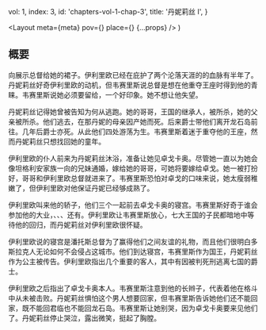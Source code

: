 
  vol: 1,
  index: 3,
  id: 'chapters-vol-1-chap-3',
  title: '丹妮莉丝 I',
}

  <Layout
    meta={meta}
    pov={<WikiLink name="丹妮莉丝·坦格利安" />}
    place={<WikiLink name="潘托斯" />}
    {...props}
  />
)

## 概要

<WikiLink name="韦赛里斯·坦格利安" />向<WikiLink name="丹妮莉丝" />展示<WikiLink name="伊利里欧·摩帕提斯" />总督给她的裙子。伊利里欧已经在<WikiLink name="自由贸易城邦" /><WikiLink name="潘托斯" />庇护了两个沦落天涯的<WikiLink name="坦格利安家族" />的血脉有半年了。丹妮莉丝好奇伊利里欧的动机，但韦赛里斯说总督是想在他重夺王座时得到他的青睐。韦赛里斯说她必须要留给<WikiLink name="多斯拉克人" />，<WikiLink name="卓戈卡奥" />一个好印象。她不想让他失望。

丹妮莉丝记得她曾被告知为何从<WikiLink name="七大王国" />逃跑。她的哥哥，王国的继承人，<WikiLink name="雷加·坦格利安" />被<WikiLink name="劳勃·拜拉席恩" />所杀，她的父亲<WikiLink name="疯王伊里斯" linkName="伊里斯·坦格利安二世" />被<WikiLink name="弑君者" linkName="詹姆·兰尼斯特" />所杀。他们逃去<WikiLink name="龙石岛" />，在那丹妮的母亲因产她而死。后来<WikiLink name="威廉·戴利" />爵士带他们离开龙石岛前往<WikiLink name="布拉佛斯" />。几年后爵士亦死。从此他们四处游荡为生。韦赛里斯着迷于重夺他的王座，然而丹妮莉丝只想找回她的童年。

<Illustration
  width="40vw"
  src="https://awoiaf.westeros.org/images/2/21/The_mad_king_twoiaf_art.png"
  desc="疯王伊里斯·坦格利安二世"
/>

伊利里欧的仆人前来为丹妮莉丝沐浴，准备让她见卓戈卡奥。尽管她一直以为她会像坦格利安家族一向的兄妹通婚，嫁给她的哥哥，可她将要嫁给卓戈。她一被打扮好，哥哥和伊利里欧总督就进来了。韦赛里斯恐怕对卓戈的口味来说，她太瘦弱稚嫩了，但伊利里欧对他保证丹妮已经够成熟了。

伊利里欧叫来他的轿子，他们三个一起前去卓戈卡奥的寝宫。韦赛里斯好奇于谁会参加他的大业，<WikiLink name="提利尔家族" />、<WikiLink name="雷德温家族" />、<WikiLink name="戴瑞家族" />、<WikiLink name="葛雷乔伊家族" />还有<WikiLink name="多恩人" />。伊利里欧让韦赛里斯放心，七大王国的子民都暗地中等待他的回归，而丹妮莉丝对伊利里欧很怀疑。

伊利里欧说<WikiLink name="马王" linkName="卓戈卡奥" />的寝宫是潘托斯总督为了赢得他们之间友谊的礼物，而且他们很明白多斯拉克人无论如何不会侵占这城市。他们到达寝宫，韦赛里斯作为国王，丹妮莉丝作为公主被传告。伊利里欧指出几个重要的客人，其中有因被判死刑逃离七国的<WikiLink name="乔拉·莫尔蒙" />爵士。

伊利里欧之后指出了卓戈卡奥本人。韦赛里斯注意到他的长辫子，代表着他在格斗中从未被击败。丹妮莉丝惧怕这个男人想要回家，但韦赛里斯告诉她他们还不能回家，既不能回君临也不能回龙石岛。韦赛里斯让她别哭，因为卓戈卡奥要来见他们了。丹妮莉丝停止哭泣，露出微笑，挺起了胸膛。

<Illustration
  width="50vw"
  src="https://awoiaf.westeros.org/images/7/77/John_MatsonViserys_TargaryenII.png"
  desc="韦赛里斯与丹妮莉丝"
/>
